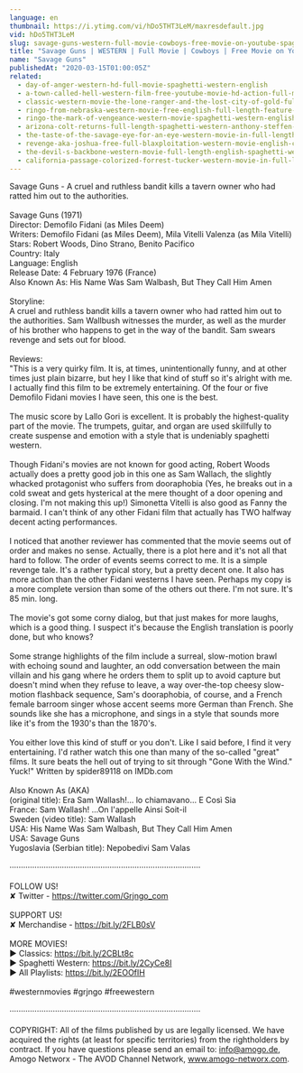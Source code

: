 ```yaml
---
language: en
thumbnail: https://i.ytimg.com/vi/hDo5THT3LeM/maxresdefault.jpg
vid: hDo5THT3LeM
slug: savage-guns-western-full-movie-cowboys-free-movie-on-youtube-spaghetti-western
title: "Savage Guns | WESTERN | Full Movie | Cowboys | Free Movie on YouTube | Spaghetti Western"
name: "Savage Guns"
publishedAt: "2020-03-15T01:00:05Z"
related:
  - day-of-anger-western-hd-full-movie-spaghetti-western-english
  - a-town-called-hell-western-film-free-youtube-movie-hd-action-full-movie
  - classic-western-movie-the-lone-ranger-and-the-lost-city-of-gold-full-length-english
  - ringo-from-nebraska-western-movie-free-english-full-length-feature-film-spaghetti-western
  - ringo-the-mark-of-vengeance-western-movie-spaghetti-western-english-full-length-free-westerns
  - arizona-colt-returns-full-length-spaghetti-western-anthony-steffen-cowboy-film-1970
  - the-taste-of-the-savage-eye-for-an-eye-western-movie-in-full-length-english-free-feature-film
  - revenge-aka-joshua-free-full-blaxploitation-western-movie-english-classic-feature-film
  - the-devil-s-backbone-western-movie-full-length-english-spaghetti-western-cowboyfilm-watchfree
  - california-passage-colorized-forrest-tucker-western-movie-in-full-length
---
```


Savage Guns - A cruel and ruthless bandit kills a tavern owner who had ratted him out to the authorities.<br />
 <br />
Savage Guns (1971)<br />
Director: Demofilo Fidani (as Miles Deem)<br />
Writers: Demofilo Fidani (as Miles Deem), Mila Vitelli Valenza (as Mila Vitelli)<br />
Stars: Robert Woods, Dino Strano, Benito Pacifico <br />
Country: Italy<br />
Language: English<br />
Release Date: 4 February 1976 (France) <br />
Also Known As: His Name Was Sam Walbash, But They Call Him Amen <br />
<br />
Storyline:<br />
A cruel and ruthless bandit kills a tavern owner who had ratted him out to the authorities. Sam Wallbush witnesses the murder, as well as the murder of his brother who happens to get in the way of the bandit. Sam swears revenge and sets out for blood. <br />
<br />
Reviews:<br />
"This is a very quirky film. It is, at times, unintentionally funny, and at other times just plain bizarre, but hey I like that kind of stuff so it's alright with me. I actually find this film to be extremely entertaining. Of the four or five Demofilo Fidani movies I have seen, this one is the best.<br />
<br />
The music score by Lallo Gori is excellent. It is probably the highest-quality part of the movie. The trumpets, guitar, and organ are used skillfully to create suspense and emotion with a style that is undeniably spaghetti western.<br />
<br />
Though Fidani's movies are not known for good acting, Robert Woods actually does a pretty good job in this one as Sam Wallach, the slightly whacked protagonist who suffers from dooraphobia (Yes, he breaks out in a cold sweat and gets hysterical at the mere thought of a door opening and closing. I'm not making this up!) Simonetta Vitelli is also good as Fanny the barmaid. I can't think of any other Fidani film that actually has TWO halfway decent acting performances.<br />
<br />
I noticed that another reviewer has commented that the movie seems out of order and makes no sense. Actually, there is a plot here and it's not all that hard to follow. The order of events seems correct to me. It is a simple revenge tale. It's a rather typical story, but a pretty decent one. It also has more action than the other Fidani westerns I have seen. Perhaps my copy is a more complete version than some of the others out there. I'm not sure. It's 85 min. long.<br />
<br />
The movie's got some corny dialog, but that just makes for more laughs, which is a good thing. I suspect it's because the English translation is poorly done, but who knows?<br />
<br />
Some strange highlights of the film include a surreal, slow-motion brawl with echoing sound and laughter, an odd conversation between the main villain and his gang where he orders them to split up to avoid capture but doesn't mind when they refuse to leave, a way over-the-top cheesy slow-motion flashback sequence, Sam's dooraphobia, of course, and a French female barroom singer whose accent seems more German than French. She sounds like she has a microphone, and sings in a style that sounds more like it's from the 1930's than the 1870's.<br />
<br />
You either love this kind of stuff or you don't. Like I said before, I find it very entertaining. I'd rather watch this one than many of the so-called "great" films. It sure beats the hell out of trying to sit through "Gone With the Wind." Yuck!" Written by spider89118 on IMDb.com<br />
<br />
Also Known As (AKA)<br />
(original title): Era Sam Wallash!... lo chiamavano... E Così Sia<br />
France: Sam Wallash! ...On l'appelle Ainsi Soit-il<br />
Sweden (video title): Sam Wallash<br />
USA: His Name Was Sam Walbash, But They Call Him Amen<br />
USA: Savage Guns<br />
Yugoslavia (Serbian title): Nepobedivi Sam Valas<br />
<br />
····················································································<br />
<br />
FOLLOW US!<br />
✘ Twitter - https://twitter.com/Grjngo_com<br />
<br />
SUPPORT US!<br />
✘ Merchandise - https://bit.ly/2FLB0sV<br />
<br />
MORE MOVIES! <br />
► Classics: https://bit.ly/2CBLt8c <br />
► Spaghetti Western: https://bit.ly/2CyCe8I <br />
► All Playlists: https://bit.ly/2EOOfIH <br />
<br />
#westernmovies #grjngo #freewestern<br />
<br />
····················································································<br />
<br />
COPYRIGHT: All of the films published by us are legally licensed. We have acquired the rights (at least for specific territories) from the rightholders by contract. If you have questions please send an email to: info@amogo.de, Amogo Networx - The AVOD Channel Network, www.amogo-networx.com.